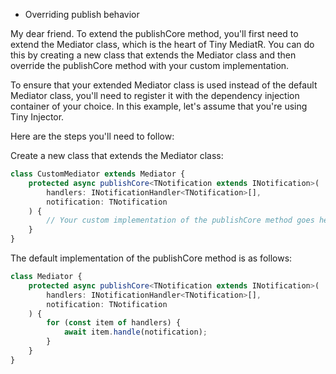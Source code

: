 - Overriding publish behavior

My dear friend. To extend the publishCore method, you'll first need to extend the Mediator class, which is the heart of Tiny MediatR. You can do this by creating a new class that extends the Mediator class and then override the publishCore method with your custom implementation.

To ensure that your extended Mediator class is used instead of the default Mediator class, you'll need to register it with the dependency injection container of your choice. In this example, let's assume that you're using Tiny Injector.

Here are the steps you'll need to follow:

Create a new class that extends the Mediator class:

```ts
class CustomMediator extends Mediator {
	protected async publishCore<TNotification extends INotification>(
		handlers: INotificationHandler<TNotification>[],
		notification: TNotification
	) {
		// Your custom implementation of the publishCore method goes here.
	}
}
```

The default implementation of the publishCore method is as follows:

```ts
class Mediator {
	protected async publishCore<TNotification extends INotification>(
		handlers: INotificationHandler<TNotification>[],
		notification: TNotification
	) {
		for (const item of handlers) {
			await item.handle(notification);
		}
	}
}
```
